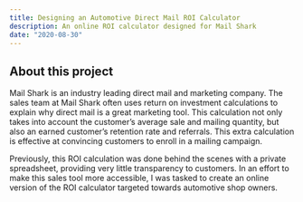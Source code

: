 ```yaml
---
title: Designing an Automotive Direct Mail ROI Calculator
description: An online ROI calculator designed for Mail Shark
date: "2020-08-30"
---
```


## About this project

Mail Shark is an industry leading direct mail and marketing company. The sales team at Mail Shark often uses return on investment calculations to explain why direct mail is a great marketing tool. This calculation not only takes into account the customer’s average sale and mailing quantity, but also an earned customer’s retention rate and referrals. This extra calculation is effective at convincing customers to enroll in a mailing campaign.

Previously, this ROI calculation was done behind the scenes with a private spreadsheet, providing very little transparency to customers. In an effort to make this sales tool more accessible, I was tasked to create an online version of the ROI calculator targeted towards automotive shop owners.
